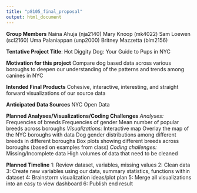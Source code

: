 ```yaml
---
title: "p8105_final_proposal"
output: html_document
---
```


**Group Members**
Naina Ahuja (nja2140)
Mary Knoop (mk4022)
Sam Loewen (scl2160)
Uma Palaniappan (unp2000)
Britney Mazzetta (blm2156)

**Tentative Project Title**: Hot Diggity Dog: Your Guide to Pups in NYC

**Motivation for this project**
Compare dog based data across various boroughs to deepen our understanding of the patterns and trends among canines in NYC

**Intended Final Products**
Cohesive, interactive, interesting, and straight forward visualizations of our source data

**Anticipated Data Sources**
NYC Open Data

**Planned Analyses/Visualizations/Coding Challenges**
*Analyses:*
Frequencies of breeds
Frequencies of gender
Mean number of popular breeds across boroughs
*Visualizations:*
Interactive map 
Overlay the map of the NYC boroughs with data 
Dog gender distributions among different breeds in different boroughs
Box plots showing different breeds across boroughs (based on examples from class)
*Coding challenges:*
Missing/Incomplete data
High volumes of data that need to be cleaned

**Planned Timeline**
1: Review dataset, variables, missing values
2: Clean data
3: Create new variables using our data, summary statistics, functions within dataset
4: Brainstorm visualization ideas/plot plan
5: Merge all visualizations into an easy to view dashboard
6: Publish end result 


